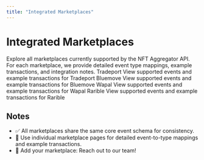```yaml
---
title: "Integrated Marketplaces"
---
```



# Integrated Marketplaces

<Callout type="info">
Explore all marketplaces currently supported by the NFT Aggregator API.  
For each marketplace, we provide detailed event type mappings, example transactions, and integration notes.
</Callout>

<Cards>
  <Card href="./marketplaces/tradeport.mdx">
    <Card.Title>Tradeport</Card.Title>
    <Card.Description>View supported events and example transactions for Tradeport</Card.Description>
  </Card>
  
  <Card href="./marketplaces/bluemove.mdx">
    <Card.Title>Bluemove</Card.Title>
    <Card.Description>View supported events and example transactions for Bluemove</Card.Description>
  </Card>
  
  <Card href="./marketplaces/wapal.mdx">
    <Card.Title>Wapal</Card.Title>
    <Card.Description>View supported events and example transactions for Wapal</Card.Description>
  </Card>
  
  <Card href="./marketplaces/rarible.mdx">
    <Card.Title>Rarible</Card.Title>
    <Card.Description>View supported events and example transactions for Rarible</Card.Description>
  </Card>
</Cards>

## Notes

- ✅ All marketplaces share the same core event schema for consistency.
- 📖 Use individual marketplace pages for detailed event-to-type mappings and example transactions.
- 🚀 Add your marketplace: Reach out to our team!
